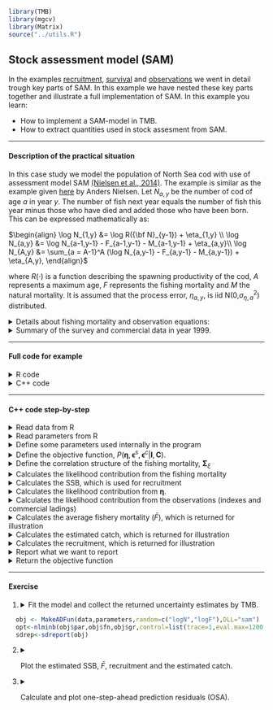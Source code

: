 ```r
library(TMB)
library(mgcv)
library(Matrix)
source("../utils.R")
```


## **Stock assessment model (SAM)** 
In the examples [recruitment](https://github.com/skaug/tmb-case-studies/tree/jens/dev/SAM/recruitment), [survival](https://github.com/skaug/tmb-case-studies/tree/jens/dev/SAM/survival) and [observations](https://github.com/skaug/tmb-case-studies/tree/jens/dev/SAM/observations) we went in detail trough key parts of SAM. In this example we have nested these key parts together and illustrate a full implementation of SAM. In this example you learn:

* How to implement a SAM-model in TMB.
* How to extract quantities used in stock assesment from SAM.


***
#### Description of the practical situation
In this case study we model the population of North Sea cod with use of assessment model SAM [(Nielsen et al., 2014)](https://doi.org/10.1016/j.fishres.2014.01.014). The example is similar as the example given [here](https://github.com/fishfollower/samex) by Anders Nielsen.
Let $N_{a,y}$ be the number of cod of age $a$ in year $y$. The number of fish next year equals the number of fish this year minus those who have died and added those who have been born. This can be expressed mathematically as:

$\begin{align}
\log N_{1,y} &= \log R({\bf N}_{y-1}) + \eta_{1,y} \\
\log N_{a,y} &= \log N_{a-1,y-1} - F_{a-1,y-1} - M_{a-1,y-1} + \eta_{a,y}\\
\log N_{A,y} &= \sum_{a = A-1}^A (\log N_{a,y-1} - F_{a,y-1} - M_{a,y-1}) + \eta_{A,y},
\end{align}$

where $R(\cdot)$ is a function describing the spawning productivity of the cod, $A$ represents a maximum age, $F$ represents the fishing mortality and $M$ the natural mortality. It is assumed that the process error, $\eta_{a,y}$, is iid N(0,$\sigma_{\eta,a}^2$) distributed. 

<details> <summary> Details about fishing mortality and observation equations: </summary> 


We assume that the fishing mortality is given by 
\begin{align}
\log {\bf F}_y = \log {\bf F}_{y-1} + \pmb{\xi_y},
\end{align}
were $\pmb{\xi} \sim N(0,\pmb{\Sigma}_{\xi})$. We further observe time of series commercial catches and indexes which are assumed given by:

$\begin{align}
\log C_{a,y} &= \log \Big( \frac{F_{a,y}}{F_{a,y} + M_{a,y}} (1- e^{-F_{a,y} - M_{a,y}})N_{a,y} \Big) + \epsilon^c_{a,y} \\
\log I_{y}^{(s)} &= \log ( Q_a^{(s)} e^{-(F_{a,y} + M_{a,y})day^{(s)}/365} N_{a,y}) + \epsilon^s_{a,y}   \\
\end{align}$

It is assumed that  $\pmb{\epsilon}^c \sim N(0,\pmb{\Sigma}_c)$and $\pmb{\epsilon}^{(s)} \sim N(0,\pmb{\Sigma}_s)$. These time series are the observations used to estimate the parameters in SAM.



</details>

<details> <summary> Summary of the survey and commercial data in year 1999.</summary>
```r
#head(Vegetation,5)
load("input.RData")
rownames(data$obs) <- NULL
print(data$obs[which(data$obs[,1]==1999),1:4])
```
</details>

***

#### Full code for example
<details> <summary> R code</summary>
```r
include_source("sam.R", linesToInclud=c(1:999))
```
</details>
<details> <summary> C++ code</summary>
```r
include_source("sam.cpp", linesToInclud=c(29:999))
```
</details>

***

#### C++ code step-by-step
<details>  
  <summary>Read data from R</summary>
```c++
  DATA_VECTOR(fleetTypes);    //Indicator variables for data types
  DATA_VECTOR(sampleTimes);   //Time in year the time series is collected
  DATA_INTEGER(nobs);         //Number of observations
  DATA_ARRAY(obs);            //Observations from every year, fleet and age.
  DATA_ARRAY(propMat);        //Proportion mature
  DATA_ARRAY(stockMeanWeight);//Estimated mean weight in population
  DATA_ARRAY(catchMeanWeight);//Estimated mean weight in catch
  DATA_ARRAY(natMor);         //Natural mortality
  DATA_INTEGER(minAge);       //Minimum age
  DATA_INTEGER(maxAge);       //Maximum age
  DATA_INTEGER(maxAgePlusGroup); //Indicator variable stating if we have defined a pluss group
  DATA_IARRAY(keyLogFsta);    //Used for defining fishing mortality equal for several ages
  DATA_INTEGER(corFlag);      //Variable defining correlation strucutre for F
  DATA_IARRAY(keyLogFpar);    //Variable used for catchability
  DATA_IARRAY(keyVarF);       //Variable used for setting variances in F equal
  DATA_IARRAY(keyVarLogN);    //Variable used for setting variances in \eta equal
  DATA_IARRAY(keyVarObs);     //Variable used for setting variances in observations equal
  DATA_INTEGER(stockRecruitmentModelCode); //Variable used for choosing recrutiment model
  DATA_INTEGER(noScaledYears);    //Number of years we just know the scaled catch
  DATA_IVECTOR(keyScaledYears);   //Which year do we just know the scaled catch
  DATA_IMATRIX(keyParScaledYA);   //Variable used for estimating scaling
  DATA_IVECTOR(fbarRange);        //Age range of fbar
```
</details>

<details>
  <summary>Read parameters from R</summary>
```c++
  PARAMETER_VECTOR(logFpar);      //Catchaility (Q_s^a)
  PARAMETER_VECTOR(logSdLogFsta); //Log standatd deviation of F
  PARAMETER_VECTOR(logSdLogN);    //Log standatd deviation of \eta
  PARAMETER_VECTOR(logSdLogObs);  //Log standatd deviation of observations
  PARAMETER_VECTOR(rec_loga); //Recruitment parameter
  PARAMETER_VECTOR(rec_logb); //Recruitment parameter
  PARAMETER(logit_rho);       //Used in correlation structure for F
  PARAMETER_VECTOR(logScale); //Scaling parameters in those year we just know the scaled catch
  PARAMETER_ARRAY(logF);      //Random effect for F
  PARAMETER_ARRAY(logN);      //Random effect for \eta
```
</details>

<details>
  <summary>Define some parameters used internally in the program</summary>
```c++
  int timeSteps=logF.dim[1];
  int stateDimF=logF.dim[0];
  int stateDimN=logN.dim[0];
  Type rho=f(logit_rho);
  vector<Type> sdLogFsta=exp(logSdLogFsta);
  vector<Type> varLogN=exp(logSdLogN*Type(2.0));
  vector<Type> varLogObs=exp(logSdLogObs*Type(2.0));
  vector<Type> ssb(timeSteps);
  vector<Type> logssb(timeSteps);
  vector<Type> fbar(timeSteps);
  vector<Type> logfbar(timeSteps);
  vector<Type> cat(catchMeanWeight.dim(0));
  vector<Type> logCatch(catchMeanWeight.dim(0));
  vector<Type> tsb(timeSteps);
  vector<Type> logtsb(timeSteps);
  vector<Type> logR(timeSteps);
  vector<Type> R(timeSteps);
  matrix<Type> fvar(stateDimF,stateDimF);
  matrix<Type> fcor(stateDimF,stateDimF);
  vector<Type> fsd(stateDimF);
```
</details>


<details>
  <summary>Define the objective function, $P(\pmb{\eta}, \pmb{\epsilon}^{s},\pmb{\epsilon}^{c}| \pmb{I}, \pmb{C})$. </summary>
```c++
  Type nll=0; //negative log-likelihood
```
</details>

<details>
  <summary>Define the correlation structure of the fishing mortality, $\pmb{\Sigma}_{\xi}$</summary>
```c++
  for(int i=0; i<stateDimF; ++i){
    fcor(i,i)=1.0;
  }

  if(corFlag==1){
    for(int i=0; i<stateDimF; ++i){
      for(int j=0; j<i; ++j){
        fcor(i,j)=rho;
        fcor(j,i)=fcor(i,j);
      }
    }
  }
  if(corFlag==2){
    for(int i=0; i<stateDimF; ++i){
      for(int j=0; j<i; ++j){
        fcor(i,j)=pow(rho,abs(Type(i-j)));
        fcor(j,i)=fcor(i,j);
      }
    }
  }

  int i,j;
  for(i=0; i<stateDimF; ++i){
    for(j=0; j<stateDimN; ++j){
      if(keyLogFsta(0,j)==i)break;
    }
    fsd(i)=sdLogFsta(keyVarF(0,j));
  }

  for(i=0; i<stateDimF; ++i){
    for(j=0; j<stateDimF; ++j){
      fvar(i,j)=fsd(i)*fsd(j)*fcor(i,j);
    }
  }
```
</details>

<details>
  <summary>Calculates the likelihood contribution from the fishing mortality </summary>
```c++
  using namespace density;
  MVNORM_t<Type> neg_log_densityF(fvar);
  for(int i=1;i<timeSteps;i++){
    nll+=neg_log_densityF(logF.col(i)-logF.col(i-1)); // F-Process likelihood
  }
```
</details>

<details>
  <summary>Calculates the SSB, which is used for recruitment </summary>
```c++
  for(int i=0;i<timeSteps;i++){ // calc ssb
    ssb(i)=0.0;
    for(int j=0; j<stateDimN; ++j){
        ssb(i)+=exp(logN(j,i))*propMat(i,j)*stockMeanWeight(i,j);
    }
    logssb(i)=log(ssb(i));
  }
```
</details>

<details>
  <summary> Calculates the likelihood contribution from $\pmb{\eta}$.  </summary>
```c++
  matrix<Type> nvar(stateDimN,stateDimN);
  for(int i=0; i<stateDimN; ++i){
    for(int j=0; j<stateDimN; ++j){
      if(i!=j){nvar(i,j)=0.0;}else{nvar(i,j)=varLogN(keyVarLogN(0,i));}
    }
  }
  MVNORM_t<Type> neg_log_densityN(nvar);
  vector<Type> predN(stateDimN);
  for(int i=1;i<timeSteps;i++){
    if(stockRecruitmentModelCode==0){ // straight RW
      predN(0)=logN(0,i-1);
    }else{
      if(stockRecruitmentModelCode==1){//ricker
        predN(0)=rec_loga(0)+log(ssb(i-1))-exp(rec_logb(0))*ssb(i-1);
      }else{
        if(stockRecruitmentModelCode==2){//BH
          predN(0)=rec_loga(0)+log(ssb(i-1))-log(1.0+exp(rec_logb(0))*ssb(i-1));
        }else{
          error("SR model code not recognized");
        }
      }
    }

    for(int j=1; j<stateDimN; ++j){
      if(keyLogFsta(0,j-1)>(-1)){
        predN(j)=logN(j-1,i-1)-exp(logF(keyLogFsta(0,j-1),i-1))-natMor(i-1,j-1);
      }else{
        predN(j)=logN(j-1,i-1)-natMor(i-1,j-1);
      }
    }
    if(maxAgePlusGroup==1){
      predN(stateDimN-1)=log(exp(logN(stateDimN-2,i-1)-exp(logF(keyLogFsta(0,stateDimN-2),i-1))-natMor(i-1,stateDimN-2))+
                               exp(logN(stateDimN-1,i-1)-exp(logF(keyLogFsta(0,stateDimN-1),i-1))-natMor(i-1,stateDimN-1)));
    }
    nll+=neg_log_densityN(logN.col(i)-predN); // N-Process likelihood
  }
```
</details>

<details>
<summary> Calculates the likelihood contribution from the observations (indexes and commercial ladings)   </summary>
```c++
  int f, ft, a, y,yy, scaleIdx;
  int minYear=CppAD::Integer((obs(0,0)));
  Type zz;
  vector<Type> predObs(nobs);
  vector<Type> predSd(nobs);
  for(int i=0;i<nobs;i++){
    y=CppAD::Integer(obs(i,0))-minYear;
    f=CppAD::Integer(obs(i,1));
    ft=CppAD::Integer(fleetTypes(f-1));
    a=CppAD::Integer(obs(i,2))-minAge;
    zz=exp(logF(keyLogFsta(0,a),y))+natMor(y,a);

    switch(ft){
      case 0:
        predObs(i)=logN(a,y)-log(zz)+log(1-exp(-zz));
        if(keyLogFsta(f-1,a)>(-1)){
          predObs(i)+=logF(keyLogFsta(0,a),y);
        }
        scaleIdx=-1;
        yy=CppAD::Integer(obs(i,0));
        for(int j=0; j<noScaledYears; ++j){
          if(yy==keyScaledYears(j)){
            scaleIdx=keyParScaledYA(j,a);
            if(scaleIdx>=0){
              predObs(i)-=logScale(scaleIdx);
            }
            break;
          }
        }
        break;

        case 2:
          predObs(i)=logN(a,y)-zz*sampleTimes(f-1);
          if(keyLogFpar(f-1,a)>(-1)){
            predObs(i)+=logFpar(keyLogFpar(f-1,a));
          }

        break;

        default:
          std::cerr<<"Unknown fleet code: "<<ft<<std::endl;
        return 0 ;
        break;
    }
    predSd(i)=sqrt(varLogObs(keyVarObs(f-1,a)));
    nll+=-dnorm(log(obs(i,3)),predObs(i),predSd(i),true);
  }
```
</details>

<details>
<summary>Calculates the average fishery mortality ($\bar F$), which is returned for illustration </summary>
```c++
  for(int y=0;y<timeSteps;y++){
    fbar(y)=Type(0);
    for(int a=fbarRange(0);a<=fbarRange(1);a++){
      fbar(y)+=exp(logF(keyLogFsta(0,a-minAge),y));
    }
    fbar(y)/=Type(fbarRange(1)-fbarRange(0)+1);
    logfbar(y)=log(fbar(y));
  }
```
</details>

<details>
<summary>Calculates the estimated catch, which is returned for illustration </summary>
```c++
  for(int y=0;y<catchMeanWeight.dim(0);y++){
    cat(y)=Type(0);
    for(int a=minAge;a<=maxAge;a++){
      Type z=exp(logF(keyLogFsta(0,a-minAge),y))+natMor(y,a-minAge);
      cat(y)+=exp(logF(keyLogFsta(0,a-minAge),y))/z*exp(logN(a-minAge,y))*(Type(1.0)-exp(-z))*catchMeanWeight(y,a-minAge);
    }
    logCatch(y)=log(cat(y));
  }
```
</details>

<details>
<summary>Calculates the recruitment, which is returned for illustration </summary>
```c++
  for(int y=0;y<timeSteps;y++){  
    logR(y)=logN(0,y);
    R(y)=exp(logR(y));
  }
```
</details>


<details>
<summary>Report what we want to report </summary>
```c++
  ADREPORT(logssb);
  ADREPORT(logfbar);
  ADREPORT(logCatch);
  ADREPORT(logR);
```
</details>


<details>
<summary>Return the objective function </summary>
```c++
  return nll;
```
</details>


***
#### Exercise

1. 
<details>  
  <summary> Fit the model and collect the returned uncertainty estimates by TMB.</summary>
```r
  obj <- MakeADFun(data,parameters,random=c("logN","logF"),DLL="sam")
  opt<-nlminb(obj$par,obj$fn,obj$gr,control=list(trace=1,eval.max=1200,iter.max=900))
  sdrep<-sdreport(obj)
```
</details>

2. 
<details>  
  <summary> Plot the estimated SSB, $\bar F$, recruitment and the estimated catch.</summary> 
  For convenience we first construct the following plotting function:
  
    ```r
      plotit <-function (what, x=data$years, ylab=what, xlab="Years", trans=function(x)x ,...){
      idx<-names(sdrep$value)==what
      y<-sdrep$value[idx]
      ci<-y+sdrep$sd[idx]%o%c(-2,2)
      plot(x,trans(y), xlab=xlab, ylab=ylab, type="l", lwd=3, ylim=range(c(trans(ci),0)), las=1,...)
      polygon(c(x,rev(x)), y = c(trans(ci[,1]),rev(trans(ci[,2]))), border = gray(.5,alpha=.5), col = gray(.5,alpha=.5))
      grid(col="black")
    }
    ```
    We then construct the plots:
    
    ```r
      pl <- as.list(sdrep,"Est")
      plsd <- as.list(sdrep,"Std")
      par(mfrow=c(2,2))
      options(scipen=-3)
      plotit("logssb", ylab="SSB", trans=exp)
      plotit("logfbar", ylab="Fbar", trans=exp)
      plotit("logR", ylab="R", trans=exp)
      plotit("logCatch", ylab="Catch", trans=exp, x=data$years[-length(data$years)])
    ```
    
    ![](figuresSAM.png)
</details>

3. 
<details>  
  <summary> Calculate and plot one-step-ahead prediction residuals (OSA).</summary> 
  See [documentation](https://www.rdocumentation.org/packages/TMB/versions/1.7.13/topics/oneStepPredict) for description of OSA and the function `oneStepPredict()` for calculating OSA in TMB. OSA is calculated by including an indicator variable,`keep`, which is used for removing data from the likelihood. In the C++ part we modify:
  
    ```c++
      DATA_VECTOR(obsVec); //Include the observation as a vector (needed when using oneStepPredict)
      DATA_VECTOR_INDICATOR(keep, obsVec);  //Structure needed for one-step predictions
      
      //nll+=- dnorm(log(obs(i,3)),predObs(i),predSd(i),true);
      nll+=- keep(i)*dnorm(obsVec(i),predObs(i),predSd(i),true);
    }
    ```
    In the R part we modify:
    
    ```r
      data$obsVec = log(data$obs[,4]) 
      
      predict  <- oneStepPredict(obj,observation.name="obsVec",
                           data.term.indicator = "keep", discrete = FALSE)
    ```
    
    Plot the residuals:
    ```r
      tmp = as.data.frame(data$obs)
      tmp$res = predict$residual
      tmp$sign = rep("+",length(tmp$res))
      tmp$sign[tmp$res<0] = "-"
      tmp =tmp[tmp$fleet==1,]
      
      library(ggplot2)
      resPlot <- ggplot(tmp, aes(x = year, y = age, size = abs(res),fill = sign)) +
        geom_point(shape = 21)+
        ggtitle("OSA residuals for fleet 1")
      fill = c("red", "blue")
      resPlot <- resPlot + scale_fill_manual(values = fill)
      resPlot
    ```

    
    ![](residuals.png)
</details>






